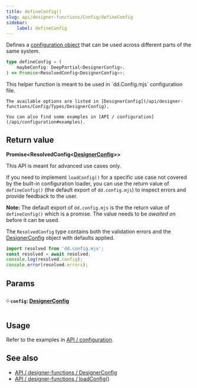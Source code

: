 ```yaml
---
title: defineConfig()
slug: api/designer-functions/Config/defineConfig
sidebar:
    label: defineConfig
---
```



Defines a [configuration object](/api/designer-functions/Config/Types/DesignerConfig) that can be used across different parts of the same system.

```ts
type defineConfig = (
    maybeConfig: DeepPartial<DesignerConfig>,
) => Promise<ResolvedConfig<DesignerConfig>>;
```

<Aside type="tip">
    This helper function is meant to be used in `dd.Config.mjs` configuration file.

    The available options are listed in [DesignerConfig](/api/designer-functions/Config/Types/DesignerConfig).

    You can also find some examples in [API / configuration](/api/configuration#examples).

</Aside>

## Return value

**Promise&lt;ResolvedConfig&lt;[DesignerConfig](/api/designer-functions/Config/Types/DesignerConfig)&gt;&gt;**

<Aside type="caution">This API is meant for advanced use cases only.</Aside>

If you need to implement `loadConfig()` for a specific use case not covered by the built-in configuration loader, you can use the return value of `defineConfig()` (the default export of `dd.config.mjs`) to inspect errors and provide feedback to the user.

**Note:** The default export of `dd.config.mjs` is the the return value of `defineConfig()` which is a promise. The value needs to be _awaited on_ before it can be used.

The `ResolvedConfig` type contains both the validation errors and the [DesignerConfig](/api/designer-functions/Config/Types/DesignerConfig) object with defaults applied.

```ts
import resolved from 'dd.config.mjs';
const resolved = await resolved;
console.log(resolved.config);
console.error(resolved.errors);
```

## Params

#### ༶ `config`: [DesignerConfig](/api/designer-functions/Config/Types/DesignerConfig)

## Usage

Refer to the examples in [API / configuration](/api/configuration#examples).

## See also

-   [API / designer-functions / DesignerConfig](/api/designer-functions/Config/Types/DesignerConfig)
-   [API / designer-functions / loadConfig()](/api/designer-functions/Config/loadConfig)
